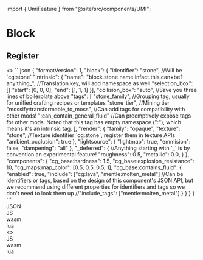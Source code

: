 ﻿import { UmiFeature } from "@site/src/components/UMI";

# Block

## Register

<UmiFeature>
<>
    ```json
    {
        "formatVersion": 1,
        "block": {
            "identifier": "stone", //Will be `cg:stone`
            "intrinsic": {
                "name": "block.stone.name.infact.this.can+be?any!thing_", //Translation key, will add namespace as well
                "selection_box": [{
                    "start": [0, 0, 0],
                    "end": [1, 1, 1]
                }],
                "collision_box": "auto", //Save you three lines of boilerplate above
                "tags": [
                    "stone_family", //Grouping tag, usually for unified crafting recipes or templates
                    "stone_tier", //Mining tier
                    "mossify:transformable_to_moss", //Can add tags for compatibility with other mods!
                    ":can_contain_general_fluid" //Can preemptively expose tags for other mods. Noted that this tag has empty namespace (":"), which means it's an intrinsic tag.
                ],
                "render": {
                    "family": "opaque",
                    "texture": "stone", //Texture identifier `cg:stone`, register them in texture APIs
                    "ambient_occlusion": true
                },
                "lightsource": {
                    "lightmap": true,
                    "emmision": false,
                    "dampening": "all"
                },
                "_deferred": { //Anything starting with `_` is by convention an experimental feature!
                    "roughness": 0.5,
                    "metallic": 0.0,
                }
            },
            "components": {
                "cg_base:hardness": 1.5,
                "cg_base:explosion_resistance": 10,
                "cg_maps:map_color": [0.5, 0.5, 0.5, 1],
                "cg_base:contains_fluid": {
                    "enabled": true,
                    "include": ["cg:lava", "mentle:molten_metal"] //Can be identifiers or tags, based on the design of this component's JSON API, but we recommend using different properties for identifiers and tags so we don't need to look them up
                    //"include_tags": ["mentle:molten_metal"]
                }
            }
        }
    }
    ```
</>
</UmiFeature>

<UmiFeature>
    <div>JSON</div>
    <div>JS</div>
    <div>wasm</div>
    <div>lua</div>
</UmiFeature>

<UmiFeature exclude="json">
    <></>
    <div>JS</div>
    <div>wasm</div>
    <div>lua</div>
</UmiFeature>